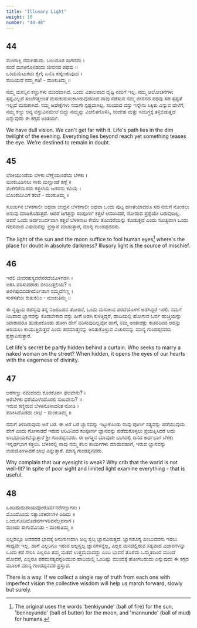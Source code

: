 ```yaml
---
title: "Illusory Light"
weight: 10
number: "44-48"
---
```


## 44

ಮಂದಾಕ್ಷಿ ನಮಗಿಹುದು. ಬಲುದೂರ ಸಾಗದದು ।  
ಸಂದೆ ಮಸಕಿನೊಳಿಹುದು ಜೀವನದ ಪಥವು ॥  
ಒಂದುಮೆಟುಕದು ಕೈಗೆ; ಏನೊ ಕಣ್ಕೆಣಕುವುದು ।  
ಸಂದಿಯವೆ ನಮ್ಮ ಗತಿ! - ಮಂಕುತಿಮ್ಮ ॥

ನಮ್ಮ ಮನಸ್ಸಿನ ಕಣ್ಣುಗಳು ಮಂದವಾಗಿವೆ. ಒಂದು ವಿಶಾಲವಾದ ದೃಷ್ಟಿ ನಮಗೆ ಇಲ್ಲ. ನಮ್ಮ ಆಲೋಚನೆಗಳು ಸ್ಪಷ್ಟವಿಲ್ಲದೆ ಸಂಜೆಗತ್ತಲಂತೆ ಮಸುಕುಮಸುಕಾಗಿರುವುದರಿಂದ ನಾವು ನಡೆಸುವ ನಮ್ಮ ಜೀವನದ ಪಥವು ಸಹ ಸ್ಪಷ್ಟತೆ ಇಲ್ಲದೆ ಮಸುಕಾಗಿದೆ. ನಮ್ಮ ಅಪೇಕ್ಷೆಗಳು ನಮಗೇ ಸ್ಪಷ್ಟವಾಗಿಲ್ಲ. ಸರಿಯಾದ ವಸ್ತು ಇನ್ನೇನು ಸಿಕ್ಕಿತು ಎನ್ನುವ ವೇಳೆಗೆ, ನಮ್ಮ ಕಣ್ಣು ಅನ್ಯ ವಸ್ತುವಿನಮೇಲೆ ಬಿದ್ದು ನಮ್ಮನ್ನು ವಿಚಲಿತಗೊಳಿಸಿ, ಸಂದೇಹ ಮತ್ತು ಸಂದಿಗ್ಧಕ್ಕೆ ತಳ್ಳಿಬಿಡುತ್ತದೆ ಎನ್ನುವುದು ಈ ಕಗ್ಗದ ಅಂತರ್ಯ.

We have dull vision. We can't get far with it. Life's path lies in the dim twilight of the evening. Everything lies beyond reach yet something teases the eye. We're destined to remain in doubt.

## 45

ಬೆಂಕಿಯುಂಡೆಯ ಬೆಳಕು ಬೆಣ್ಣೆಯುಂಡೆಯ ಬೆಳಕು ।  
ಮಂಕುವಿಡಿಸಲು ಸಾಕು ಮಣ್ಣುಂಡೆ ಕಣ್ಗೆ ॥  
ಶಂಕೆಗೆಡೆಯಿರದು ಕತ್ತಲೆಯೆ ಜಗವನು ಕವಿಯೆ ।  
ಬೊಂಕುದೀವಿಗೆ ತಂಟೆ - ಮಂಕುತಿಮ್ಮ ॥

ಸೂರ್ಯನ ಬೆಳಕಗಾಲೀ ಅಥವಾ ಚಂದ್ರನ ಬೆಳಕಗಾಲೀ ಅಥವಾ ಒಂದು ಪುಟ್ಟ ಹಣತೆಯಾದರೂ ಸಹ ನಮಗೆ ನೋಡಲು ಅನುವು ಮಾಡಿಕೊಡುತ್ತದೆ. ಆದರೆ ಜಗತ್ತನ್ನು ಸಂಪೂರ್ಣ ಕತ್ತಲೆ ಆವರಿಸಿದರೆ, ನೋಡುವ ಪ್ರಶ್ನೆಯೇ ಬರುವುದಿಲ್ಲ. ಆದರೆ ಒಂದು ಅರ್ದಂಬರ್ದವಾಗಿ ಕತ್ತಲೆ ಬೆಳಕಿನಾಟ ಕೇವಲ ತೊಂದರೆಯನ್ನು ಕೊಡುತ್ತದೆ ಎಂದು ಸೂಚ್ಯವಾಗಿ ಒಂದು ಗಹನವಾದ ವಿಷಯವನ್ನು ಪ್ರಸ್ತಾಪ ಮಾಡುತ್ತಾರೆ, ಮಾನ್ಯ ಗುಂಡಪ್ಪನವರು.

The light of the sun and the moon suffice to fool human eyes[^18] where's the place for doubt in absolute darkness? Illusory light is the source of mischief.

## 46

ಇರಲಿ ಜೀವರಹಸ್ಯವರೆಪರದೆಯೊಳಗಡಗಿ ।  
ಅರಸಿ ವರಿಸುವರಾರು ಬೀದಿಬತ್ತಲಿಯ? ॥  
ಅರಳಿಪುದದಡಗಿರ್ದೊಡಾಗ ನಮ್ಮದೆಗಣ್ಣ ।  
ಸುರಸತೆಯ ಕುತುಕದಿಂ - ಮಂಕುತಿಮ್ಮ ॥

ಈ ಸೃಷ್ಟಿಯ ರಹಸ್ಯವು ತನ್ನ ನಿಜರೂಪವ ತೋರದೆ, ಒಂದು ಮಸುಕಾದ ಪರದೆಯೊಳಗೆ ಅಡಗಿದ್ದರೆ ಇರಲಿ. ನಮಗೆ ನಿಜವಾದ ಜ್ಞಾನವನ್ನು ಕೊಡಬೇಕಾದ ವಸ್ತು ಹೀಗೆ ಅಡಗಿ ಕುಳಿತ್ತಿದ್ದರೆ, ಹಾದಿಯಲ್ಲಿ ಹೋಗುವ ಓರ್ವ ಹುಚ್ಚಿಯನ್ನು ಯಾರಾದರೂ ಹುಡುಕಿಕೊಂಡು ಹೋಗಿ ಹೇಗೆ ವರಿಸುವುದಿಲ್ಲವೋ ಹಾಗೆ, ನಮ್ಮ ಅಂತಃಚಕ್ಷು ಕಾತರದಿಂದ ಅದನ್ನು ಅರಿಯಲು ಕಾಯುತ್ತಿರುತ್ತದೆ ಎಂದು ಪರಮಾತ್ಮನನ್ನು ಅರಿತುಕೊಳ್ಳುವ ವಿಚಾರವನ್ನು ಮಾನ್ಯ ಗುಂಡಪ್ಪನವರು ಪ್ರಸ್ತಾಪಿಸುತ್ತಾರೆ.

Let life's secret be partly hidden behind a curtain. Who seeks to marry a naked woman on the street? When hidden, it opens the eyes of our hearts with the eagerness of divinity.

## 47

ಅರೆಗಣ್ಣು ನಮದೆಂದು ಕೊರಕೊರಗಿ ಫಲವೇನು? ।  
ಅರೆಬೆಳಕು ಧರೆಯೊಳೆಂದೊರಲಿ ಸುಖವೇನು? ॥  
ಇರುವ ಕಣ್ಣಿರುವ ಬೆಳಕಿನೊಳಾದನಿತ ನೋಡಿ ।  
ಪರಿಕಿಸಿದೊಡದು ಲಾಭ - ಮಂಕುತಿಮ್ಮ ॥

ನಮಗೆ ತಿಳಿದಿರುವುದು ಅರೆ ಬರೆ. ಈ ಅರೆ ಬರೆ ಜ್ಞಾನವನ್ನು ಇಟ್ಟುಕೊಂಡು ನಾವು ಪೂರ್ಣ ಸತ್ಯವನ್ನು ಪಡೆಯುವುದು ಹೇಗೆ ಎಂದು ಗೋಳಾಡದೆ ಇರುವ ಅರಿವಿನಿಂದ ಸಂಪೂರ್ಣ ಜ್ಞಾನವನ್ನು ಪಡೆದುಕೊಳ್ಳಲು ಪ್ರಯತ್ನಿಸಿದರೆ ಅದು ಲಾಭಧಾಯಕವೆನ್ನುತ್ತಾರೆ ಶ್ರೀ ಗುಂಡಪ್ಪನವರು. ಈ ಜಗತ್ತಿನ ಯಾವುದೇ ಭಾಗದಲ್ಲಿ ದಿನದ ಅರ್ಧಭಾಗ ಬೆಳಕು ಇನ್ನರ್ಧಭಾಗ ಕತ್ತಲು. ಬೆಳಕಿನಲ್ಲಿ ನಾವು ನಮ್ಮ ಕೆಲಸ ಕಾರ್ಯಗಳು ಮಾಡುವಹಾಗೆ, ಇರುವ ಜ್ಞಾನವನ್ನು ಉಪಯೋಗಿಸಿದರೆ ಲಾಭ ಎನ್ನುತ್ತಾರೆ. ಮಾನ್ಯ ಗುಂಡಪ್ಪನವರು.

Why complain that our eyesight is weak? Why crib that the world is not well-lit? In spite of poor sight and limited light examine everything - that is useful.

## 48

ಒಂದಿಹುದುಪಾಯವೋರೊರ್ವನರೆಗಣ್ಣುಗಳು ।  
ಮೊಂದೊಂದು ಸತ್ಯಾಂಶಕಿರಣಗಳ ಪಿಡಿದು ॥  
ಒಂದುಗೂಡಿದೊಡವರ್ಗಳರಿವನೆಲ್ಲವನಾಗ ।  
ಮುಂದು ಸಾಗುವೆವಿನಿತು - ಮಂಕುತಿಮ್ಮ ॥

ಎಲ್ಲರಲ್ಲೂ ಅವರವರ ಭಾವಕ್ಕೆ ಅನುಗುಣವಾಗಿ ಅಲ್ಪ ಸ್ವಲ್ಪ ಜ್ಞಾನವಿರುತ್ತದೆ. ಜ್ಞಾನಶೂನ್ಯ ಎಂಬುವವನು ಇರಲು ಸಾಧ್ಯವೇ ಇಲ್ಲ. ಹಾಗೆ ಎಲ್ಲರಿಗೂ ಇರುವ ಅಲ್ಪಸ್ವಲ್ಪ ಜ್ಞಾನಗಳನ್ನೆಲ್ಲ, ಎಲ್ಲರ ಮನದಲ್ಲಿರುವ ಸತ್ಯವಾದ ವಿಚಾರಗಳನ್ನು ಒಂದು ಕಡೆ ಸೇರಿಸಿ ಎಲ್ಲರೂ ತಮ್ಮ ಮತವೆ ಉತ್ತಮವಾದದ್ದು ಎಂಬ ಭಾವನೆ ತೊರೆದು ಒಮ್ಮತದಿಂದ ಮುಂದೆ ಹೋದರೆ, ಎಲ್ಲರೂ ಪರಮಸತ್ಯವನ್ನರಿಯುವ ಹಾದಿಯಲ್ಲಿ ಒಂದಿಷ್ಟು ಮುಂದಕ್ಕೆ ಹೋಗಬಹುದು ಎನ್ನುವುದು ಈ ಕಗ್ಗದ ಮೂಲಕ ಮಾನ್ಯ ಗುಂಡಪ್ಪನವರ ಪ್ರಸ್ತಾಪ.

There is a way. If we collect a single ray of truth from each one with imperfect vision the collective wisdom will help us march forward, slowly but surely.

[^18]: The original uses the words 'benkiyunde' (ball of fire) for the sun, 'benneyunde' (ball of butter) for the moon, and 'mannunde' (ball of mud) for humans.
